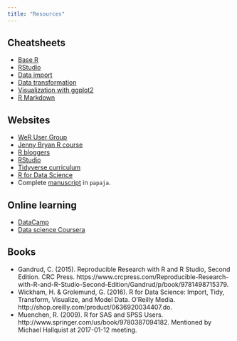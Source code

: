 ```yaml
---
title: "Resources"
---
```


## Cheatsheets
- [Base R](http://github.com/rstudio/cheatsheets/raw/master/source/pdfs/base-r.pdf)
- [RStudio](https://www.rstudio.com/wp-content/uploads/2016/01/rstudio-IDE-cheatsheet.pdf)
- [Data import](https://github.com/rstudio/cheatsheets/raw/master/source/pdfs/data-import-cheatsheet.pdf)
- [Data transformation](https://github.com/rstudio/cheatsheets/raw/master/source/pdfs/data-transformation-cheatsheet.pdf)
- [Visualization with ggplot2](https://www.rstudio.com/wp-content/uploads/2016/11/ggplot2-cheatsheet-2.1.pdf)
- [R Markdown](https://www.rstudio.com/wp-content/uploads/2016/03/rmarkdown-cheatsheet-2.0.pdf)

## Websites

- [WeR User Group](http://sites.psu.edu/werclub/2016/10/09/the-goal-of-we-r-penn-state-r-users-group/)
- [Jenny Bryan R course](http://stat545.com/topics.html)
- [R bloggers](https://www.r-bloggers.com/)
- [RStudio](http://rstudio.com)
- [Tidyverse curriculum](https://dcl-2017-04.github.io/curriculum/)
- [R for Data Science](http://r4ds.had.co.nz/)
- Complete [manuscript](https://github.com/methexp/subliminal-EC) in `papaja`.

## Online learning

- [DataCamp](http://datacamp.com)
- [Data science Coursera](https://www.coursera.org/specializations/jhu-data-science)

## Books

- Gandrud, C. (2015). Reproducible Research with R and R Studio, Second Edition. CRC Press. https://www.crcpress.com/Reproducible-Research-with-R-and-R-Studio-Second-Edition/Gandrud/p/book/9781498715379.
- Wickham, H. & Grolemund, G. (2016). R for Data Science: Import, Tidy, Transform, Visualize, and Model Data. O’Reilly Media. http://shop.oreilly.com/product/0636920034407.do.
- Muenchen, R. (2009). R for SAS and SPSS Users. http://www.springer.com/us/book/9780387094182. Mentioned by Michael Hallquist at 2017-01-12 meeting.
